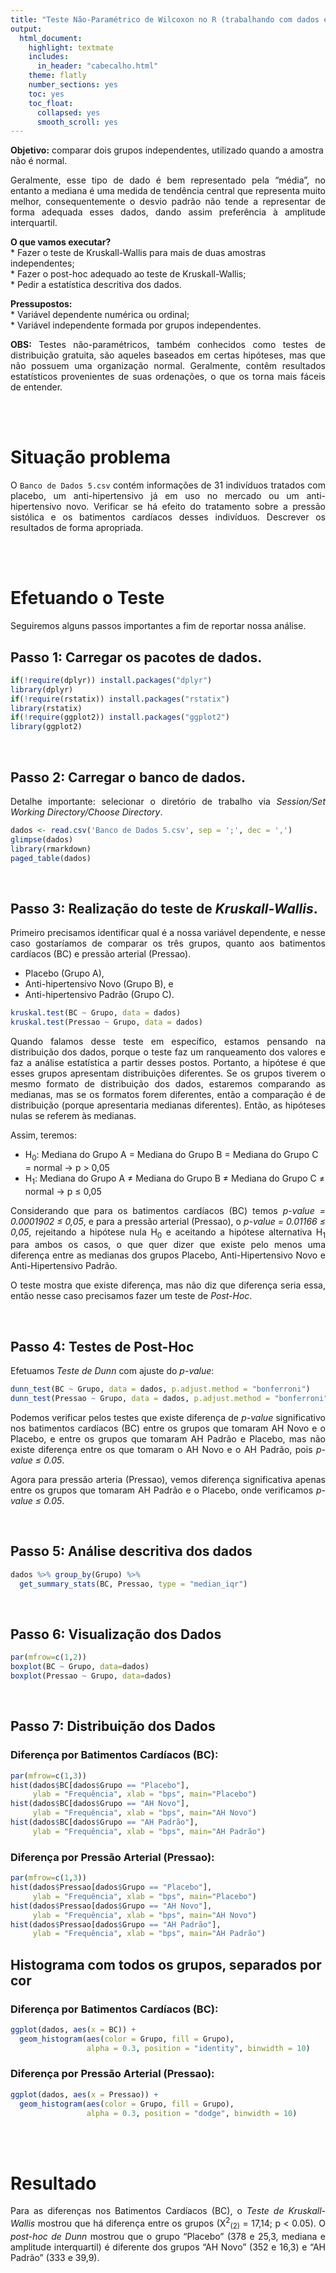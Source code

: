 ---
title: "Teste Não-Paramétrico de Wilcoxon no R (trabalhando com dados em painel)"
output: 
  html_document:
    highlight: textmate
    includes:
      in_header: "cabecalho.html"
    theme: flatly
    number_sections: yes
    toc: yes
    toc_float:
      collapsed: yes
      smooth_scroll: yes
---


**Objetivo:** comparar dois grupos independentes, utilizado quando a amostra não é normal.  
  
<p style="text-align: justify;">Geralmente, esse tipo de dado é bem representado pela "média", no entanto a mediana é uma medida de tendência central que representa muito melhor, consequentemente o desvio padrão não tende a representar de forma adequada esses dados, dando assim preferência à amplitude interquartil.</p>
  
  
**O que vamos executar?**  
* Fazer o teste de Kruskall-Wallis para mais de duas amostras independentes;  
* Fazer o post-hoc adequado ao teste de Kruskall-Wallis;  
* Pedir a estatística descritiva dos dados.  
  
**Pressupostos:**  
* Variável dependente numérica ou ordinal;  
* Variável independente formada por grupos independentes.  
  
<p style="text-align: justify;">**OBS:** Testes não-paramétricos, também conhecidos como testes de distribuição gratuita, são aqueles baseados em certas hipóteses, mas que não possuem uma organização normal. Geralmente, contêm resultados estatísticos provenientes de suas ordenações, o que os torna mais fáceis de entender.</p>  
  
<br>
<br>
  
# Situação problema 
  
<p style="text-align: justify;">O `Banco de Dados 5.csv` contém informações de 31 indivíduos tratados com placebo, um anti-hipertensivo já em uso no mercado ou um anti-hipertensivo novo. Verificar se há efeito do tratamento sobre a pressão sistólica e os batimentos cardíacos desses indivíduos. Descrever os resultados de forma apropriada.</p>  
  
<br>
<br>
  
# Efetuando o Teste  
  
Seguiremos alguns passos importantes a fim de reportar nossa análise.  
  
## Passo 1: Carregar os pacotes de dados.  
  
```{r Carregando Pacotes, warning = FALSE, message = FALSE}
if(!require(dplyr)) install.packages("dplyr")
library(dplyr)
if(!require(rstatix)) install.packages("rstatix")
library(rstatix)
if(!require(ggplot2)) install.packages("ggplot2")
library(ggplot2)
```
  
<br>
  
## Passo 2: Carregar o banco de dados.  
  
<p style="text-align: justify;">Detalhe importante: selecionar o diretório de trabalho via *Session/Set Working Directory/Choose Directory*.</p>  
  
```{r Imprtando Banco de Dados, warning = FALSE, message = FALSE}
dados <- read.csv('Banco de Dados 5.csv', sep = ';', dec = ',')
glimpse(dados)
library(rmarkdown)
paged_table(dados)
```
  
<br>
  
## Passo 3: Realização do teste de *Kruskall-Wallis*.
  
<p style="text-align: justify;">Primeiro precisamos identificar qual é a nossa variável dependente, e nesse caso gostaríamos de comparar os três grupos, quanto aos batimentos cardíacos (BC) e pressão arterial (Pressao).</p>  
  
* Placebo (Grupo A),  
* Anti-hipertensivo Novo (Grupo B), e  
* Anti-hipertensivo Padrão (Grupo C).  
  
```{r Teste Kruskall-Wallis, warning=FALSE, message=FALSE}
kruskal.test(BC ~ Grupo, data = dados)
kruskal.test(Pressao ~ Grupo, data = dados)
```
<p style="text-align: justify;">Quando falamos desse teste em específico, estamos pensando na distribuição dos dados, porque o teste faz um ranqueamento dos valores e faz a análise estatística a partir desses postos. Portanto, a hipótese é que esses grupos apresentam distribuições diferentes. Se os grupos tiverem o mesmo formato de distribuição dos dados, estaremos comparando as medianas, mas se os formatos forem diferentes, então a comparação é de distribuição (porque apresentaria medianas diferentes). Então, as hipóteses nulas se referem às medianas.</p>  
  
<p style="text-align: justify;">Assim, teremos:</p>  
* H~0~: Mediana do Grupo A = Mediana do Grupo B = Mediana do Grupo C = normal → p > 0,05  
* H~1~: Mediana do Grupo A ≠ Mediana do Grupo B ≠ Mediana do Grupo C ≠ normal → p ≤ 0,05  
  
<p style="text-align: justify;">Considerando que para os batimentos cardíacos (BC) temos *p-value = 0.0001902 ≤ 0,05*, e para a pressão arterial (Pressao), o *p-value = 0.01166 ≤ 0,05*, rejeitando a hipótese nula H~0~ e aceitando a hipótese alternativa H~1~ para ambos os casos, o que quer dizer que existe pelo menos uma diferença entre as medianas dos grupos Placebo, Anti-Hipertensivo Novo e Anti-Hipertensivo Padrão.</p>  
  
<p style="text-align: justify;">O teste mostra que existe diferença, mas não diz que diferença seria essa, então nesse caso precisamos fazer um teste de *Post-Hoc*.</p>  
  
<br>
  
## Passo 4: Testes de Post-Hoc  
  
Efetuamos *Teste de Dunn* com ajuste do *p-value*:  
```{r Dumm Test, warning=FALSE, message=FALSE}
dunn_test(BC ~ Grupo, data = dados, p.adjust.method = "bonferroni")
dunn_test(Pressao ~ Grupo, data = dados, p.adjust.method = "bonferroni")
```
  
<p style="text-align: justify;">Podemos verificar pelos testes que existe diferença de *p-value* significativo nos batimentos cardíacos (BC) entre os grupos que tomaram AH Novo e o Placebo, e entre os grupos que tomaram AH Padrão e Placebo, mas não existe diferença entre os que tomaram o AH Novo  e o AH Padrão, pois *p-value ≤ 0.05*.</p>  
  
<p style="text-align: justify;">Agora para pressão arteria (Pressao), vemos diferença significativa apenas entre os grupos que tomaram AH Padrão e o Placebo, onde verificamos *p-value ≤ 0.05*.</p>  
  
<br>
  
## Passo 5: Análise descritiva dos dados    
```{r Análise Descritiva dos Dados, warning=FALSE, message=FALSE}
dados %>% group_by(Grupo) %>% 
  get_summary_stats(BC, Pressao, type = "median_iqr")
````
  
<br>
  
## Passo 6: Visualização dos Dados    
  
```{r Visualizando os Dados, warning=FALSE, message=FALSE}
par(mfrow=c(1,2))
boxplot(BC ~ Grupo, data=dados)
boxplot(Pressao ~ Grupo, data=dados)
```
  
<br>
  
## Passo 7: Distribuição dos Dados {.tabset .tabset-fade}  
  
### Diferença por Batimentos Cardíacos (BC):  

```{r Distribuição dos Dados BC, warning=FALSE, message=FALSE}
par(mfrow=c(1,3))
hist(dados$BC[dados$Grupo == "Placebo"],
     ylab = "Frequência", xlab = "bps", main="Placebo")
hist(dados$BC[dados$Grupo == "AH Novo"],
     ylab = "Frequência", xlab = "bps", main="AH Novo")
hist(dados$BC[dados$Grupo == "AH Padrão"],
     ylab = "Frequência", xlab = "bps", main="AH Padrão")
```
  
### Diferença por Pressão Arterial (Pressao):  
  
```{r Distribuição dos Dados Pressao, warning=FALSE, message=FALSE}
par(mfrow=c(1,3))
hist(dados$Pressao[dados$Grupo == "Placebo"],
     ylab = "Frequência", xlab = "bps", main="Placebo")
hist(dados$Pressao[dados$Grupo == "AH Novo"],
     ylab = "Frequência", xlab = "bps", main="AH Novo")
hist(dados$Pressao[dados$Grupo == "AH Padrão"],
     ylab = "Frequência", xlab = "bps", main="AH Padrão")
```
  
## Histograma com todos os grupos, separados por cor {.tabset .tabset-fade}  
  
### Diferença por Batimentos Cardíacos (BC):  
  
```{r Histograma BC, warning=FALSE, message=FALSE}
ggplot(dados, aes(x = BC)) +
  geom_histogram(aes(color = Grupo, fill = Grupo),
                 alpha = 0.3, position = "identity", binwidth = 10)
```
  
### Diferença por Pressão Arterial (Pressao):  
  
```{r Histograma Pressao, warning=FALSE, message=FALSE}
ggplot(dados, aes(x = Pressao)) +
  geom_histogram(aes(color = Grupo, fill = Grupo),
                 alpha = 0.3, position = "dodge", binwidth = 10)
```
  
<br>
<br>
  
# Resultado
  
<p style="text-align: justify;">Para as diferenças nos Batimentos Cardíacos (BC), o *Teste de Kruskall-Wallis* mostrou que há diferença entre os grupos (X^2^~(2)~ = 17,14; p < 0.05). O *post-hoc de Dunn* mostrou que o grupo "Placebo" (378 e 25,3, mediana e amplitude interquartil) é diferente dos grupos "AH Novo" (352 e 16,3) e "AH Padrão" (333 e 39,9).</p>  
  
<br>
<br>